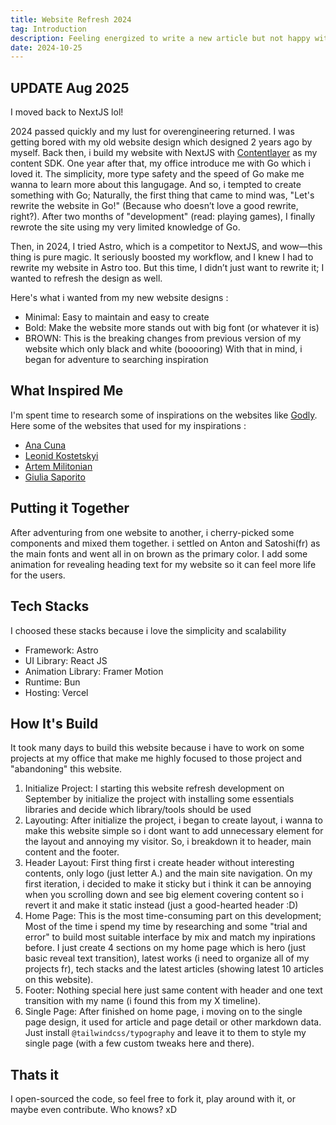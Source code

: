 ```yaml
---
title: Website Refresh 2024
tag: Introduction
description: Feeling energized to write a new article but not happy with my old design, so here's a new design with a simpler, less overengineered tech stack.
date: 2024-10-25
---
```


## UPDATE Aug 2025
I moved back to NextJS lol!

2024 passed quickly and my lust for overengineering returned. I was getting bored with my old website design which designed 2 years ago by myself. Back then, i build my website with NextJS with [Contentlayer](https://contentlayer.dev/) as my content SDK. One year after that, my office introduce me with Go which i loved it. The simplicity, more type safety and the speed of Go make me wanna to learn more about this langugage. And so, i tempted to create something with Go; Naturally, the first thing that came to mind was, "Let's rewrite the website in Go!" (Because who doesn’t love a good rewrite, right?). After two months of "development" (read: playing games), I finally rewrote the site using my very limited knowledge of Go.

Then, in 2024, I tried Astro, which is a competitor to NextJS, and wow—this thing is pure magic. It seriously boosted my workflow, and I knew I had to rewrite my website in Astro too. But this time, I didn’t just want to rewrite it; I wanted to refresh the design as well.

Here's what i wanted from my new website designs :
- Minimal: Easy to maintain and easy to create
- Bold: Make the website more stands out with big font (or whatever it is)
- BROWN: This is the breaking changes from previous version of my website which only black and white (booooring)
With that in mind, i began for adventure to searching inspiration

## What Inspired Me
I'm spent time to research some of inspirations on the websites like [Godly](https://godly.website). Here some of the websites that used for my inspirations :
- [Ana Cuna](https://anacuna.com)
- [Leonid Kostetskyi](https://leonidkostetskyi.com)
- [Artem Militonian](https://artmilitonian.com)
- [Giulia Saporito](https://giuliasaporito.com)

## Putting it Together
After adventuring from one website to another, i cherry-picked some components and mixed them together. i settled on Anton and Satoshi(fr) as the main fonts and went all in on brown as the primary color. I add some animation for revealing heading text for my website so it can feel more life for the users.

## Tech Stacks
I choosed these stacks because i love the simplicity and scalability

- Framework: Astro
- UI Library: React JS
- Animation Library: Framer Motion
- Runtime: Bun
- Hosting: Vercel

## How It's Build
It took many days to build this website because i have to work on some projects at my office that make me highly focused to those project and "abandoning" this website.

1. Initialize Project: I starting this website refresh development on September by initialize the project with installing some essentials libraries and decide which library/tools should be used
2. Layouting: After initialize the project, i began to create layout, i wanna to make this website simple so i dont want to add unnecessary element for the layout and annoying my visitor. So, i breakdown it to header, main content and the footer.
3. Header Layout: First thing first i create header without interesting contents, only logo (just letter A.) and the main site navigation. On my first iteration, i decided to make it sticky but i think it can be annoying when you scrolling down and see big element covering content so i revert it and make it static instead (just a good-hearted header :D)
3. Home Page: This is the most time-consuming part on this development; Most of the time i spend my time by researching and some "trial and error" to build most suitable interface by mix and match my inpirations before. I just create 4 sections on my home page which is hero (just basic reveal text transition), latest works (i need to organize all of my projects fr), tech stacks and the latest articles (showing latest 10 articles on this website).
4. Footer: Nothing special here just same content with header and one text transition with my name (i found this from my X timeline).
5. Single Page: After finished on home page, i moving on to the single page design, it used for article and page detail or other markdown data. Just install `@tailwindcss/typography` and leave it to them to style my single page (with a few custom tweaks here and there).

## Thats it
I open-sourced the code, so feel free to fork it, play around with it, or maybe even contribute. Who knows? xD